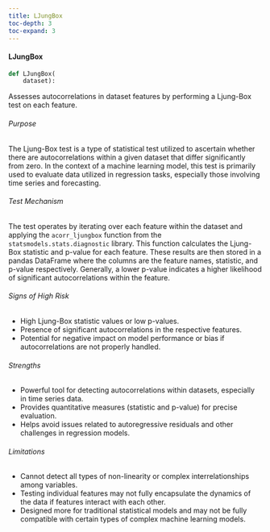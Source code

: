 ```yaml
---
title: LJungBox
toc-depth: 3
toc-expand: 3
---
```







#### LJungBox

```python
def LJungBox(
    dataset):
```

Assesses autocorrelations in dataset features by performing a Ljung-Box test on each feature.

###### Purpose

The Ljung-Box test is a type of statistical test utilized to ascertain whether there are autocorrelations within a
given dataset that differ significantly from zero. In the context of a machine learning model, this test is
primarily used to evaluate data utilized in regression tasks, especially those involving time series and
forecasting.

###### Test Mechanism

The test operates by iterating over each feature within the dataset and applying the `acorr_ljungbox`
function from the `statsmodels.stats.diagnostic` library. This function calculates the Ljung-Box statistic and
p-value for each feature. These results are then stored in a pandas DataFrame where the columns are the feature names,
statistic, and p-value respectively. Generally, a lower p-value indicates a higher likelihood of significant
autocorrelations within the feature.

###### Signs of High Risk

- High Ljung-Box statistic values or low p-values.
- Presence of significant autocorrelations in the respective features.
- Potential for negative impact on model performance or bias if autocorrelations are not properly handled.

###### Strengths

- Powerful tool for detecting autocorrelations within datasets, especially in time series data.
- Provides quantitative measures (statistic and p-value) for precise evaluation.
- Helps avoid issues related to autoregressive residuals and other challenges in regression models.

###### Limitations

- Cannot detect all types of non-linearity or complex interrelationships among variables.
- Testing individual features may not fully encapsulate the dynamics of the data if features interact with each other.
- Designed more for traditional statistical models and may not be fully compatible with certain types of complex
  machine learning models.




 